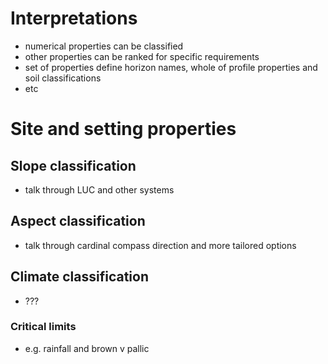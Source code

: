 # Interpretations

- numerical properties can be classified
- other properties can be ranked for specific requirements
- set of properties define horizon names, whole of profile properties and soil classifications
- etc

# Site and setting properties


## Slope classification {#sec-slopeclass}

- talk through LUC and other systems

## Aspect classification

- talk through cardinal compass direction and more tailored options

## Climate classification

- ???

### Critical limits

- e.g. rainfall and brown v pallic

